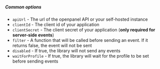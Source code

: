 ##### Common options

- `apiUrl` - The url of the openpanel API or your self-hosted instance
- `clientId` - The client id of your application
- `clientSecret` - The client secret of your application (**only required for server-side events**)
- `filter` - A function that will be called before sending an event. If it returns false, the event will not be sent
- `disabled` - If true, the library will not send any events
- `waitForProfile` - If true, the library will wait for the profile to be set before sending events
